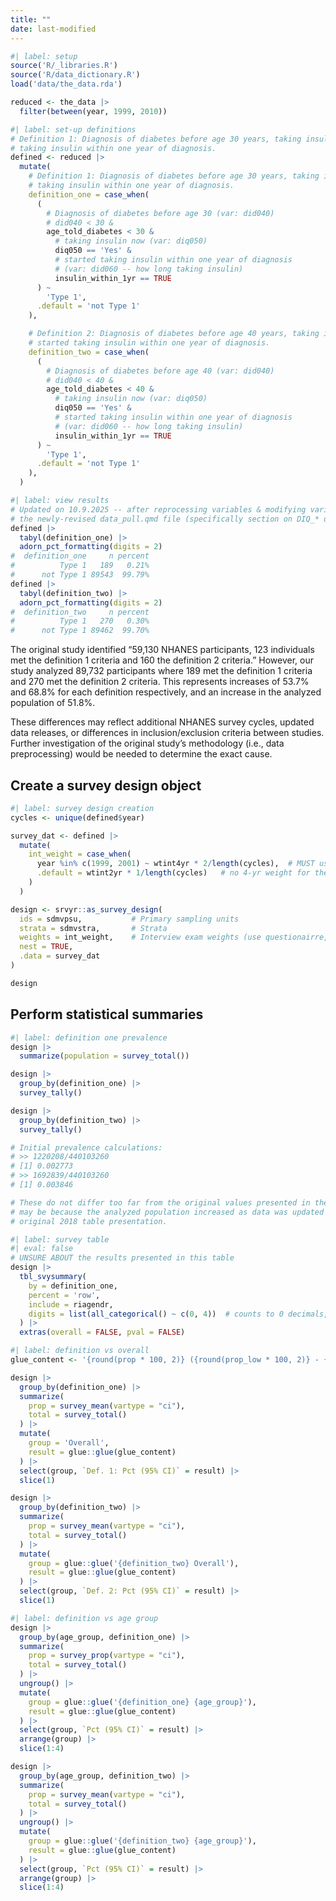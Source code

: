 ```yaml
---
title: ""
date: last-modified
---
```



```r
#| label: setup
source('R/_libraries.R')
source('R/data_dictionary.R')
load('data/the_data.rda')

reduced <- the_data |>
  filter(between(year, 1999, 2010))
```

```r
#| label: set-up definitions
# Definition 1: Diagnosis of diabetes before age 30 years, taking insulin now, started
# taking insulin within one year of diagnosis.
defined <- reduced |>
  mutate(
    # Definition 1: Diagnosis of diabetes before age 30 years, taking insulin now, started
    # taking insulin within one year of diagnosis.
    definition_one = case_when(
      (
        # Diagnosis of diabetes before age 30 (var: did040)
        # did040 < 30 &
        age_told_diabetes < 30 &
          # taking insulin now (var: diq050)
          diq050 == 'Yes' &
          # started taking insulin within one year of diagnosis
          # (var: did060 -- how long taking insulin)
          insulin_within_1yr == TRUE
      ) ~
        'Type 1',
      .default = 'not Type 1'
    ),

    # Definition 2: Diagnosis of diabetes before age 40 years, taking insulin now,
    # started taking insulin within one year of diagnosis.
    definition_two = case_when(
      (
        # Diagnosis of diabetes before age 40 (var: did040)
        # did040 < 40 &
        age_told_diabetes < 40 &
          # taking insulin now (var: diq050)
          diq050 == 'Yes' &
          # started taking insulin within one year of diagnosis
          # (var: did060 -- how long taking insulin)
          insulin_within_1yr == TRUE
      ) ~
        'Type 1',
      .default = 'not Type 1'
    ),
  )
```


```r
#| label: view results
# Updated on 10.9.2025 -- after reprocessing variables & modifying variable names. See
# the newly-revised data_pull.qmd file (specifically section on DIQ_* diabetes data).
defined |>
  tabyl(definition_one) |>
  adorn_pct_formatting(digits = 2)
#  definition_one     n percent
#          Type 1   189   0.21%
#      not Type 1 89543  99.79%
defined |>
  tabyl(definition_two) |>
  adorn_pct_formatting(digits = 2)
#  definition_two     n percent
#          Type 1   270   0.30%
#      not Type 1 89462  99.70%
```

The original study identified "59,130 NHANES participants, 123 individuals met the 
definition 1 criteria and 160 the definition 2 criteria." However, our study analyzed 
89,732 participants where 189 met the definition 1 criteria and 270 met the definition 2 
criteria. This represents increases of 53.7% and 68.8% for each definition respectively,
and an increase in the analyzed population of 51.8%.

These differences may reflect additional NHANES survey cycles, updated data releases, 
or differences in inclusion/exclusion criteria between studies. Further investigation 
of the original study's methodology (i.e., data preprocessing) would be needed to 
determine the exact cause.


## Create a survey design object

```r
#| label: survey design creation
cycles <- unique(defined$year)

survey_dat <- defined |> 
  mutate(
    int_weight = case_when(
      year %in% c(1999, 2001) ~ wtint4yr * 2/length(cycles),  # MUST use 4-yr weight here
      .default = wtint2yr * 1/length(cycles)   # no 4-yr weight for these cycles
    )
  )

design <- srvyr::as_survey_design(
  ids = sdmvpsu,           # Primary sampling units
  strata = sdmvstra,       # Strata  
  weights = int_weight,    # Interview exam weights (use questionairre, non-exam)
  nest = TRUE,
  .data = survey_dat
)

design
```

## Perform statistical summaries

```r
#| label: definition one prevalence
design |> 
  summarize(population = survey_total())

design |> 
  group_by(definition_one) |> 
  survey_tally()

design |> 
  group_by(definition_two) |> 
  survey_tally()

# Initial prevalence calculations:
# >> 1220208/440103260
# [1] 0.002773
# >> 1692839/440103260
# [1] 0.003846

# These do not differ too far from the original values presented in the Table 2.5. This
# may be because the analyzed population increased as data was updated as compared to the
# original 2018 table presentation. 
```


```r
#| label: survey table
#| eval: false
# UNSURE ABOUT the results presented in this table
design |> 
  tbl_svysummary(
    by = definition_one,
    percent = 'row',
    include = riagendr,
    digits = list(all_categorical() ~ c(0, 4))  # counts to 0 decimals, % to 4
  ) |> 
  extras(overall = FALSE, pval = FALSE)
```


```r
#| label: definition vs overall
glue_content <- '{round(prop * 100, 2)} ({round(prop_low * 100, 2)} - {round(prop_upp * 100, 2)})'

design |> 
  group_by(definition_one) |> 
  summarize(
    prop = survey_mean(vartype = "ci"),
    total = survey_total()
  ) |> 
  mutate(
    group = 'Overall',
    result = glue::glue(glue_content)
  ) |> 
  select(group, `Def. 1: Pct (95% CI)` = result) |> 
  slice(1)

design |> 
  group_by(definition_two) |> 
  summarize(
    prop = survey_mean(vartype = "ci"),
    total = survey_total()
  ) |> 
  mutate(
    group = glue::glue('{definition_two} Overall'),
    result = glue::glue(glue_content)
  ) |> 
  select(group, `Def. 2: Pct (95% CI)` = result) |> 
  slice(1)
```

```r
#| label: definition vs age group
design |> 
  group_by(age_group, definition_one) |> 
  summarize(
    prop = survey_prop(vartype = "ci"),
    total = survey_total()
  ) |> 
  ungroup() |> 
  mutate(
    group = glue::glue('{definition_one} {age_group}'),
    result = glue::glue(glue_content)
  ) |> 
  select(group, `Pct (95% CI)` = result) |> 
  arrange(group) |> 
  slice(1:4)

design |> 
  group_by(age_group, definition_two) |> 
  summarize(
    prop = survey_mean(vartype = "ci"),
    total = survey_total()
  ) |> 
  ungroup() |> 
  mutate(
    group = glue::glue('{definition_two} {age_group}'),
    result = glue::glue(glue_content)
  ) |> 
  select(group, `Pct (95% CI)` = result) |> 
  arrange(group) |> 
  slice(1:4)
```